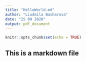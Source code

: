 ```yaml
---
title: "HelloWorld.md"
author: "Liudmila Basharova"
date: "25 09 2020"
output: pdf_document
---
```


```r
knitr::opts_chunk$set(echo = TRUE)
```

## This is a markdown file
